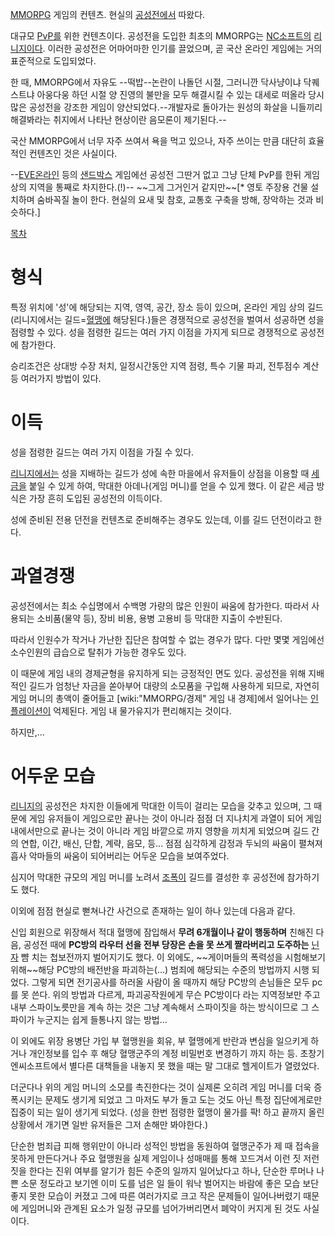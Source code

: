 [[MMORPG]] 게임의 컨텐츠. 현실의 [[공성전]]에서 따왔다.

대규모 [[PvP]]를 위한 컨텐츠이다. 공성전을 도입한 최초의 MMORPG는 [[NC소프트]]의 [[리니지]]이다. 이러한 공성전은 어마어마한 인기를 끌었으며, 곧 국산 온라인 게임에는 거의 표준적으로 도입되었다.

한 때, MMORPG에서 자유도 --떡밥--논란이 나돌던 시절, 그러니깐 닥사냥이냐 닥퀘스트냐 아웅다웅 하던 시절 양 진영의 불만을 모두 해결시킬 수 있는 대세로 떠올라 당시 많은 공성전을 강조한 게임이 양산되었다.--개발자로 돌아가는 원성의 화살을 니들끼리 해결봐라는 취지에서 나타난 현상이란 음모론이 제기된다.--

국산 MMORPG에서 너무 자주 쓰여서 욕을 먹고 있으나, 자주 쓰이는 만큼 대단히 효율적인 컨텐츠인 것은 사실이다.

--[[EVE온라인]] 등의 [[샌드박스]] 게임에선 공성전 그딴거 없고 그냥 단체 PvP를 한뒤 게임상의 지역을 통째로 차지한다.(!)-- ~~그게 그거인거 같지만~~[* 영토 주장용 건물 설치하며 숨바꼭질 놀이 한다. 현실의 요새 및 참호, 교통호 구축을 방해, 장악하는 것과 비슷하다.]

[[목차]]

= 형식 =
특정 위치에 '성'에 해당되는 지역, 영역, 공간, 장소 등이 있으며, 온라인 게임 상의 길드(리니지에서는 길드=[[혈맹]]에 해당된다.)들은 경쟁적으로 공성전을 벌여서 성공하면 성을 점령할 수 있다. 성을 점령한 길드는 여러 가지 이점을 가지게 되므로 경쟁적으로 공성전에 참가한다.

승리조건은 상대방 수장 처치, 일정시간동안 지역 점령, 특수 기물 파괴, 전투점수 계산등 여러가지 방법이 있다.

= 이득 =
성을 점령한 길드는 여러 가지 이점을 가질 수 있다.

[[리니지]]에서는 성을 지배하는 길드가 성에 속한 마을에서 유저들이 상점을 이용할 때 [[세금]]을 붙일 수 있게 하여, 막대한 아데나(게임 머니)를 얻을 수 있게 했다. 이 같은 세금 방식은 가장 흔히 도입된 공성전의 이득이다.

성에 준비된 전용 던전을 컨텐츠로 준비해주는 경우도 있는데, 이를 길드 던전이라고 한다.

= 과열경쟁 =
공성전에서는 최소 수십명에서 수백명 가량의 많은 인원이 싸움에 참가한다. 따라서 사용되는 소비품(물약 등), 장비  비용, 용병 고용비 등 막대한 지출이 수반된다.

따라서 인원수가 작거나 가난한 집단은 참여할 수 없는 경우가 많다. 다만 몇몇 게임에선 소수인원의 급습으로 탈취가 가능한 경우도 있다.

이 때문에 게임 내의 경제균형을 유지하게 되는 긍정적인 면도 있다. 공성전을 위해 지배적인 길드가 엄청난 자금을 쏟아부어 대량의 소모품을 구입해 사용하게 되므로, 자연히 게임 머니의 총액이 줄어들고 [wiki:"MMORPG/경제" 게임 내 경제]에서 일어나는 [[인플레이션]]이 억제된다. 게임 내 물가유지가 편리해지는 것이다.

하지만,...

= 어두운 모습 =
[[리니지]]의 공성전은 차지한 이들에게 막대한 이득이 걸리는 모습을 갖추고 있으며, 그 때문에 게임 유저들이 게임으로만 끝나는 것이 아니라 점점 더 지나치게 과열이 되어 게임 내에서만으로 끝나는 것이 아니라 게임 바깥으로 까지 영향을 끼치게 되었으며 길드 간의 연합, 이간, 배신, 단합, 계략, 음모, 등... 점점 심각하게 감정과 두뇌의 싸움이 펼쳐져 흡사 악마들의 싸움이 되어버리는 어두운 모습을 보여주었다. 

심지어 막대한 규모의 게임 머니를 노려서 [[조폭]]이 길드를 결성한 후 공성전에 참가하기도 했다.

이외에 점점 현실로 뻗쳐나간 사건으로 존재하는 일이 하나 있는데 다음과 같다.

신입 회원으로 위장해서 적대 혈맹에 잠입해서 '''무려 6개월이나 같이 행동하며''' 친해진 다음, 공성전 때에 '''PC방의 라우터 선을 전부 당장은 손을 못 쓰게 짤라버리고 도주하는''' [[닌자]] 뺨 치는 첩보전까지 벌어지기도 했다. 이 외에도, ~~게이머들의 폭력성을 시험해보기 위해~~해당 PC방의 배전반을 파괴하는(...) 범죄에 해당되는 수준의 방법까지 시행 되었다. 그렇게 되면 전기공사를 하러올 사람이 올 때까지 해당 PC방의 손님들은 모두 pc를 못 쓴다. 위의 방법과 다르게, 파괴공작원에게 무슨 PC방이다 라는 지역정보만 주고 내부 스파이노릇만을 계속 하는 것은 그냥 계속해서 스파이짓을 하는 방식이므로 그 스파이가 누군지는 쉽게 들통나지 않는 방법...

이 외에도 위장 용병단 가입 부 혈맹원을 회유, 부 혈맹에게 반란과 변심을 일으키게 하거나 개인정보를 입수 후 해당 혈맹군주의 계정 비밀번호 변경하기 까지 하는 등. 초창기 엔씨소프트에서 별다른 대책들을 내놓지 못 했을 때는 말 그대로 헬게이트가 열렸었다.

더군다나 위의 게임 머니의 소모를 촉진한다는 것이 실제론 오히려 게임 머니를 더욱 증폭시키는 문제도 생기게 되었고 그 마저도 부가 돌고 도는 것도 아닌 특정 집단에게로만 집중이 되는 일이 생기게 되었다. (성을 한번 점령한 혈맹이 물가를 팍! 하고 끝까지 올린 상황에서 개기면 일반 유저들은 그저 손해만 봐야한다.)

단순한 범죄급 피해 행위만이 아니라 성적인 방법을 동원하여 혈맹군주가 제 때 접속을 못하게 만든다거나 주요 혈맹원을 실제 게임이나 성매매를 통해 꼬드겨서 이런 짓 저런 짓을 한다는 진위 여부를 알기가 힘든 수준의 일까지 일어났다고 하나, 단순한 루머나 나쁜 소문 정도라고 보기엔 이미 도를 넘은 일 들이 워낙 벌어지는 바람에 좋은 모습 보단 좋지 못한 모습이 커졌고 그에 따른 여러가지로 크고 작은 문제들이 일어나버렸기 때문에 게임머니와 관계된 요소가 일정 규모를 넘어가버리면서 폐악이 커지게 된 것도 사실이다.

